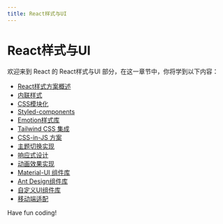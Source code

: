 ```yaml
---
title: React样式与UI
---
```


# React样式与UI

欢迎来到 React 的 React样式与UI 部分，在这一章节中，你将学到以下内容：

- [React样式方案概述](./0-react-style-scheme-overview.mdx)
- [内联样式](./1-inline-styles.mdx)
- [CSS模块化](./2-css-modularity.mdx)
- [Styled-components](./3-styled-components.mdx)
- [Emotion样式库](./4-emotion-style-library.mdx)
- [Tailwind CSS 集成](./5-tailwind-css-integration.mdx)
- [CSS-in-JS 方案](./6-css-in-js-solution.mdx)
- [主题切换实现](./7-theme-switching-implementation.mdx)
- [响应式设计](./8-responsive-design.mdx)
- [动画效果实现](./9-animation-effect-realization.mdx)
- [Material-UI 组件库](./10-material-ui-component-library.mdx)
- [Ant Design组件库](./11-ant-design-component-library.mdx)
- [自定义UI组件库](./12-custom-ui-component-library.mdx)
- [移动端适配](./13-mobile-terminal-adaptation.mdx)

Have fun coding!